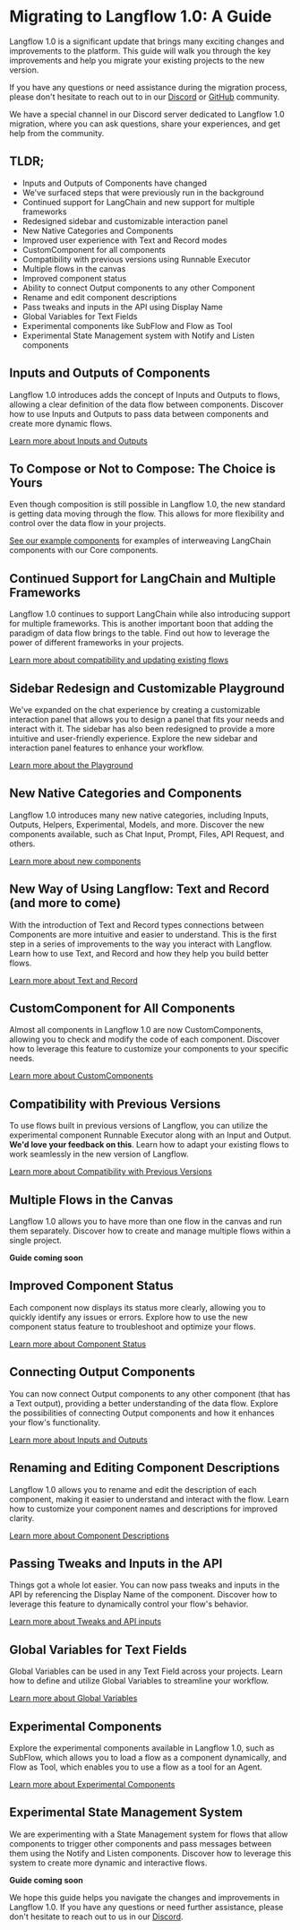 
# Migrating to Langflow 1.0: A Guide

Langflow 1.0 is a significant update that brings many exciting changes and improvements to the platform.
This guide will walk you through the key improvements and help you migrate your existing projects to the new version.

If you have any questions or need assistance during the migration process, please don't hesitate to reach out to in our [Discord](https://discord.gg/wZSWQaukgJ) or [GitHub](https://github.com/langflow-ai/langflow/issues) community.

We have a special channel in our Discord server dedicated to Langflow 1.0 migration, where you can ask questions, share your experiences, and get help from the community.

## TLDR;

- Inputs and Outputs of Components have changed
- We've surfaced steps that were previously run in the background
- Continued support for LangChain and new support for multiple frameworks
- Redesigned sidebar and customizable interaction panel
- New Native Categories and Components
- Improved user experience with Text and Record modes
- CustomComponent for all components
- Compatibility with previous versions using Runnable Executor
- Multiple flows in the canvas
- Improved component status
- Ability to connect Output components to any other Component
- Rename and edit component descriptions
- Pass tweaks and inputs in the API using Display Name
- Global Variables for Text Fields
- Experimental components like SubFlow and Flow as Tool
- Experimental State Management system with Notify and Listen components

## Inputs and Outputs of Components

Langflow 1.0 introduces adds the concept of Inputs and Outputs to flows, allowing a clear definition of the data flow between components. Discover how to use Inputs and Outputs to pass data between components and create more dynamic flows.

[Learn more about Inputs and Outputs](../components/inputs-and-outputs)

## To Compose or Not to Compose: The Choice is Yours

Even though composition is still possible in Langflow 1.0, the new standard is getting data moving through the flow. This allows for more flexibility and control over the data flow in your projects.

[See our example components](../examples/create-record) for examples of interweaving LangChain components with our Core components.

## Continued Support for LangChain and Multiple Frameworks

Langflow 1.0 continues to support LangChain while also introducing support for multiple frameworks. This is another important boon that adding the paradigm of data flow brings to the table. Find out how to leverage the power of different frameworks in your projects.

[Learn more about compatibility and updating existing flows](../migration/compatibility)

## Sidebar Redesign and Customizable Playground

We've expanded on the chat experience by creating a customizable interaction panel that allows you to design a panel that fits your needs and interact with it. The sidebar has also been redesigned to provide a more intuitive and user-friendly experience. Explore the new sidebar and interaction panel features to enhance your workflow.

[Learn more about the Playground](../administration/playground)

## New Native Categories and Components

Langflow 1.0 introduces many new native categories, including Inputs, Outputs, Helpers, Experimental, Models, and more. Discover the new components available, such as Chat Input, Prompt, Files, API Request, and others.

[Learn more about new components](../components/inputs-and-outputs)

## New Way of Using Langflow: Text and Record (and more to come)

With the introduction of Text and Record types connections between Components are more intuitive and easier to understand. This is the first step in a series of improvements to the way you interact with Langflow. Learn how to use Text, and Record and how they help you build better flows.

[Learn more about Text and Record](../components/text-and-record)

## CustomComponent for All Components

Almost all components in Langflow 1.0 are now CustomComponents, allowing you to check and modify the code of each component. Discover how to leverage this feature to customize your components to your specific needs.

[Learn more about CustomComponents](../components/custom)

## Compatibility with Previous Versions

To use flows built in previous versions of Langflow, you can utilize the experimental component Runnable Executor along with an Input and Output. **We'd love your feedback on this**. Learn how to adapt your existing flows to work seamlessly in the new version of Langflow.

[Learn more about Compatibility with Previous Versions](../migration/compatibility)

## Multiple Flows in the Canvas

Langflow 1.0 allows you to have more than one flow in the canvas and run them separately. Discover how to create and manage multiple flows within a single project.

**Guide coming soon**

## Improved Component Status

Each component now displays its status more clearly, allowing you to quickly identify any issues or errors. Explore how to use the new component status feature to troubleshoot and optimize your flows.

[Learn more about Component Status](../getting-started/canvas#component)

## Connecting Output Components

You can now connect Output components to any other component (that has a Text output), providing a better understanding of the data flow. Explore the possibilities of connecting Output components and how it enhances your flow's functionality.

[Learn more about Inputs and Outputs](../components/inputs-and-outputs)

## Renaming and Editing Component Descriptions

Langflow 1.0 allows you to rename and edit the description of each component, making it easier to understand and interact with the flow. Learn how to customize your component names and descriptions for improved clarity.

[Learn more about Component Descriptions](../getting-started/canvas#component-parameters)

## Passing Tweaks and Inputs in the API

Things got a whole lot easier. You can now pass tweaks and inputs in the API by referencing the Display Name of the component. Discover how to leverage this feature to dynamically control your flow's behavior.

[Learn more about Tweaks and API inputs](../getting-started/canvas#tweaks)

## Global Variables for Text Fields

Global Variables can be used in any Text Field across your projects. Learn how to define and utilize Global Variables to streamline your workflow.

[Learn more about Global Variables](../administration/global-env.mdx)

## Experimental Components

Explore the experimental components available in Langflow 1.0, such as SubFlow, which allows you to load a flow as a component dynamically, and Flow as Tool, which enables you to use a flow as a tool for an Agent.

[Learn more about Experimental Components](../components/experimental)

## Experimental State Management System

We are experimenting with a State Management system for flows that allow components to trigger other components and pass messages between them using the Notify and Listen components. Discover how to leverage this system to create more dynamic and interactive flows.

**Guide coming soon**

We hope this guide helps you navigate the changes and improvements in Langflow 1.0. If you have any questions or need further assistance, please don't hesitate to reach out to us in our [Discord](https://discord.gg/wZSWQaukgJ).
